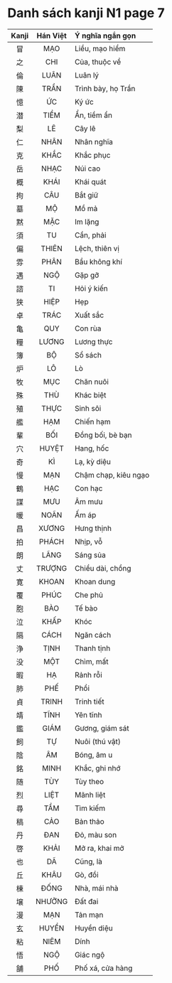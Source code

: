 # Danh sách kanji N1 page 7

| Kanji | Hán Việt | Ý nghĩa ngắn gọn |
| :---: | :------: | :--------------- |
| 冒 | MẠO | Liều, mạo hiểm |
| 之 | CHI | Của, thuộc về |
| 倫 | LUÂN | Luân lý |
| 陳 | TRẦN | Trình bày, họ Trần |
| 憶 | ỨC | Ký ức |
| 潜 | TIỀM | Ẩn, tiềm ẩn |
| 梨 | LÊ | Cây lê |
| 仁 | NHÂN | Nhân nghĩa |
| 克 | KHẮC | Khắc phục |
| 岳 | NHẠC | Núi cao |
| 概 | KHÁI | Khái quát |
| 拘 | CÂU | Bắt giữ |
| 墓 | MỘ | Mồ mả |
| 黙 | MẶC | Im lặng |
| 須 | TU | Cần, phải |
| 偏 | THIÊN | Lệch, thiên vị |
| 雰 | PHÂN | Bầu không khí |
| 遇 | NGỘ | Gặp gỡ |
| 諮 | TI | Hỏi ý kiến |
| 狭 | HIỆP | Hẹp |
| 卓 | TRÁC | Xuất sắc |
| 亀 | QUY | Con rùa |
| 糧 | LƯƠNG | Lương thực |
| 簿 | BỘ | Sổ sách |
| 炉 | LÔ | Lò |
| 牧 | MỤC | Chăn nuôi |
| 殊 | THÙ | Khác biệt |
| 殖 | THỰC | Sinh sôi |
| 艦 | HẠM | Chiến hạm |
| 輩 | BỐI | Đồng bối, bè bạn |
| 穴 | HUYỆT | Hang, hốc |
| 奇 | KÌ | Lạ, kỳ diệu |
| 慢 | MẠN | Chậm chạp, kiêu ngạo |
| 鶴 | HẠC | Con hạc |
| 謀 | MƯU | Âm mưu |
| 暖 | NOÃN | Ấm áp |
| 昌 | XƯƠNG | Hưng thịnh |
| 拍 | PHÁCH | Nhịp, vỗ |
| 朗 | LÃNG | Sáng sủa |
| 丈 | TRƯỢNG | Chiều dài, chồng |
| 寛 | KHOAN | Khoan dung |
| 覆 | PHÚC | Che phủ |
| 胞 | BÀO | Tế bào |
| 泣 | KHẤP | Khóc |
| 隔 | CÁCH | Ngăn cách |
| 浄 | TỊNH | Thanh tịnh |
| 没 | MỘT | Chìm, mất |
| 暇 | HẠ | Rảnh rỗi |
| 肺 | PHẾ | Phổi |
| 貞 | TRINH | Trinh tiết |
| 靖 | TĨNH | Yên tĩnh |
| 鑑 | GIÁM | Gương, giám sát |
| 飼 | TỰ | Nuôi (thú vật) |
| 陰 | ÂM | Bóng, âm u |
| 銘 | MINH | Khắc, ghi nhớ |
| 随 | TÙY | Tùy theo |
| 烈 | LIỆT | Mãnh liệt |
| 尋 | TẦM | Tìm kiếm |
| 稿 | CẢO | Bản thảo |
| 丹 | ĐAN | Đỏ, màu son |
| 啓 | KHẢI | Mở ra, khai mở |
| 也 | DÃ | Cũng, là |
| 丘 | KHÂU | Gò, đồi |
| 棟 | ĐỐNG | Nhà, mái nhà |
| 壌 | NHƯỠNG | Đất đai |
| 漫 | MẠN | Tản mạn |
| 玄 | HUYỀN | Huyền diệu |
| 粘 | NIÊM | Dính |
| 悟 | NGỘ | Giác ngộ |
| 舗 | PHỐ | Phố xá, cửa hàng |
